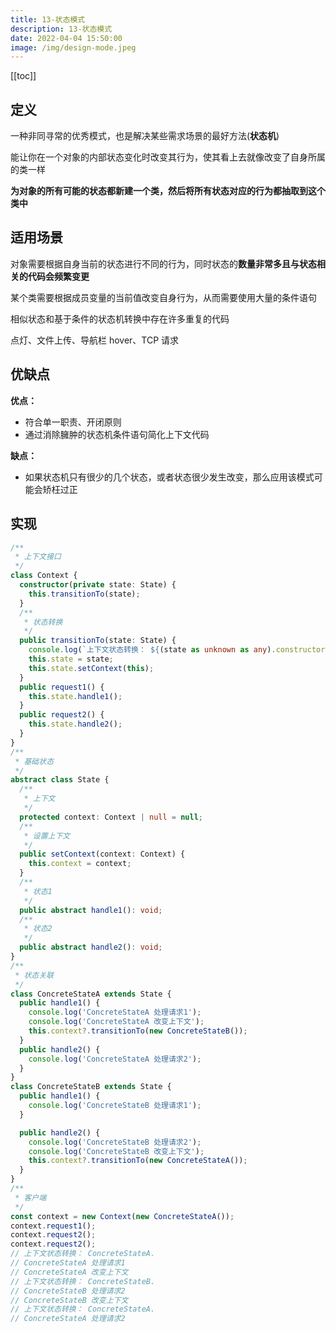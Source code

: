 ```yaml
---
title: 13-状态模式
description: 13-状态模式
date: 2022-04-04 15:50:00
image: /img/design-mode.jpeg
---
```


[[toc]]

## 定义

一种非同寻常的优秀模式，也是解决某些需求场景的最好方法(**状态机**)

能让你在一个对象的内部状态变化时改变其行为，使其看上去就像改变了自身所属的类一样

<Alert type="info">**为对象的所有可能的状态都新建一个类，然后将所有状态对应的行为都抽取到这个类中**</Alert>

## 适用场景

对象需要根据自身当前的状态进行不同的行为，同时状态的**数量非常多且与状态相关的代码会频繁变更**

某个类需要根据成员变量的当前值改变自身行为，从而需要使用大量的条件语句

相似状态和基于条件的状态机转换中存在许多重复的代码

点灯、文件上传、导航栏 hover、TCP 请求

## 优缺点

**优点：**
- 符合单一职责、开闭原则
- 通过消除臃肿的状态机条件语句简化上下文代码

**缺点：**
- 如果状态机只有很少的几个状态，或者状态很少发生改变，那么应用该模式可能会矫枉过正

## 实现

```ts
/**
 * 上下文接口
 */
class Context {
  constructor(private state: State) {
    this.transitionTo(state);
  }
  /**
   * 状态转换
   */
  public transitionTo(state: State) {
    console.log(`上下文状态转换： ${(state as unknown as any).constructor.name}.`);
    this.state = state;
    this.state.setContext(this);
  }
  public request1() {
    this.state.handle1();
  }
  public request2() {
    this.state.handle2();
  }
}
/**
 * 基础状态
 */
abstract class State {
  /**
   * 上下文
   */
  protected context: Context | null = null;
  /**
   * 设置上下文
   */
  public setContext(context: Context) {
    this.context = context;
  }
  /**
   * 状态1
   */
  public abstract handle1(): void;
  /**
   * 状态2
   */
  public abstract handle2(): void;
}
/**
 * 状态关联
 */
class ConcreteStateA extends State {
  public handle1() {
    console.log('ConcreteStateA 处理请求1');
    console.log('ConcreteStateA 改变上下文');
    this.context?.transitionTo(new ConcreteStateB());
  }
  public handle2() {
    console.log('ConcreteStateA 处理请求2');
  }
}
class ConcreteStateB extends State {
  public handle1() {
    console.log('ConcreteStateB 处理请求1');
  }

  public handle2() {
    console.log('ConcreteStateB 处理请求2');
    console.log('ConcreteStateB 改变上下文');
    this.context?.transitionTo(new ConcreteStateA());
  }
}
/**
 * 客户端
 */
const context = new Context(new ConcreteStateA());
context.request1();
context.request2();
context.request2();
// 上下文状态转换： ConcreteStateA.
// ConcreteStateA 处理请求1
// ConcreteStateA 改变上下文
// 上下文状态转换： ConcreteStateB.
// ConcreteStateB 处理请求2
// ConcreteStateB 改变上下文
// 上下文状态转换： ConcreteStateA.
// ConcreteStateA 处理请求2
```